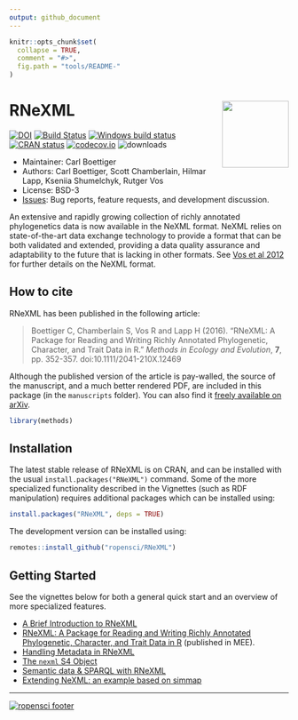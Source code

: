 ```yaml
---
output: github_document
---
```


<!-- README.md is generated from README.Rmd. Please edit that file -->

```r
knitr::opts_chunk$set(
  collapse = TRUE,
  comment = "#>",
  fig.path = "tools/README-"
)
```


# RNeXML  <img src="man/figures/logo.svg" align="right" alt="" width="120" />

[![DOI](https://zenodo.org/badge/11856817.svg)](https://zenodo.org/badge/latestdoi/11856817)
[![Build Status](https://api.travis-ci.org/ropensci/RNeXML.png)](https://travis-ci.org/ropensci/RNeXML)
[![Windows build status](https://ci.appveyor.com/api/projects/status/dhiwp5blx2ns2yba/branch/master?svg=true)](https://ci.appveyor.com/project/cboettig/rnexml/branch/master)
[![CRAN status](https://www.r-pkg.org/badges/version/RNeXML)](https://cran.r-project.org/package=RNeXML)
[![codecov.io](https://codecov.io/github/ropensci/RNeXML/coverage.svg?branch=master)](https://codecov.io/github/ropensci/RNeXML?branch=master)
![downloads](http://cranlogs.r-pkg.org/badges/grand-total/RNeXML)



* Maintainer: Carl Boettiger
* Authors: Carl Boettiger, Scott Chamberlain, Hilmar Lapp, Kseniia Shumelchyk, Rutger Vos
* License: BSD-3 
* [Issues](https://github.com/ropensci/RNeXML/issues): Bug reports, feature requests, and development discussion.

An extensive and rapidly growing collection of richly annotated phylogenetics data is now available in the NeXML format. NeXML relies on state-of-the-art data exchange technology to provide a format that can be both validated and extended, providing a data quality assurance and adaptability to the future that is lacking in other formats. See [Vos et al 2012](https://doi.org/10.1093/sysbio/sys025 "NeXML: Rich, Extensible, and Verifiable Representation of Comparative Data and Metadata.") for further details on the NeXML format.

How to cite
-----------

RNeXML has been published in the following article:

> Boettiger C, Chamberlain S, Vos R and Lapp H (2016). “RNeXML: A Package for
> Reading and Writing Richly Annotated Phylogenetic, Character, and Trait Data
> in R.” _Methods in Ecology and Evolution_, **7**, pp. 352-357.
> doi:10.1111/2041-210X.12469

Although the published version of the article is pay-walled, the source of the manuscript, and a much better rendered PDF, are included in this package (in the `manuscripts` folder). You can also find it [freely available on arXiv](https://arxiv.org/abs/1506.02722).


```r
library(methods)
```

Installation
---------------

The latest stable release of RNeXML is on CRAN, and can be installed with the usual `install.packages("RNeXML")` command.  Some of the more specialized functionality described in the Vignettes (such as RDF manipulation) requires additional packages which can be installed using:

```r
install.packages("RNeXML", deps = TRUE)
```

The development version can be installed using:

```r
remotes::install_github("ropensci/RNeXML")
```


Getting Started
----------------

See the vignettes below for both a general quick start and an overview of more specialized features.

- [A Brief Introduction to RNeXML](https://docs.ropensci.org/RNeXML/articles/intro)
- [RNeXML: A Package for Reading and Writing Richly Annotated Phylogenetic, Character, and Trait Data in R](https://github.com/ropensci/RNeXML/tree/master/manuscripts) (published in MEE).
- [Handling Metadata in RNeXML](https://docs.ropensci.org/RNeXML/articles/metadata)
- [The `nexml` S4 Object](https://docs.ropensci.org/RNeXML/articles/S4)
- [Semantic data & SPARQL with RNeXML](https://docs.ropensci.org/RNeXML/articles/sparql)
- [Extending NeXML: an example based on simmap](https://docs.ropensci.org/RNeXML/articles/simmap)
 



-----

[![ropensci footer](https://ropensci.org//public_images/github_footer.png)](https://ropensci.org/)

